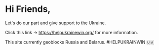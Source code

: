 # Hi Friends, 
Let's do our part and give support to the Ukraine.

Click this link → <a href="https://helpukrainewin.org/">https://helpukrainewin.org/</a> for more information.

This site currently geoblocks Russia and Belarus. #HELPUKRAINWIN 🇺🇦
